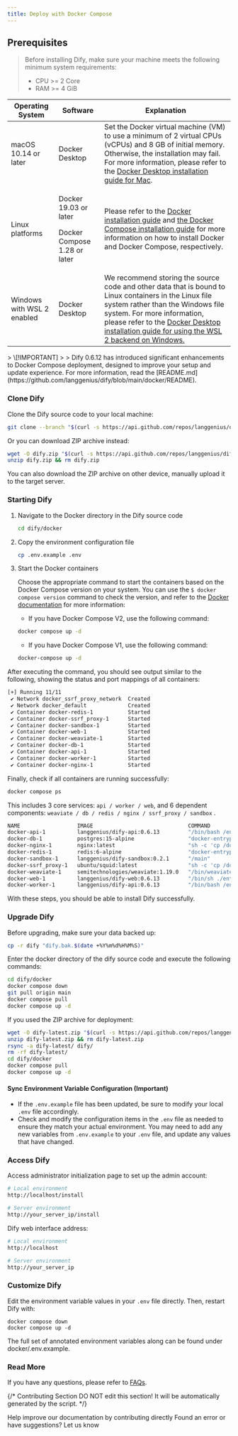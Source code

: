 ```yaml
---
title: Deploy with Docker Compose
---
```



## Prerequisites

> Before installing Dify, make sure your machine meets the following minimum system requirements:
>
> * CPU >= 2 Core
> * RAM >= 4 GiB

<table>
  <thead>
    <tr>
      <th>Operating System</th>
      <th>Software</th>
      <th>Explanation</th>
    </tr>
  </thead>
  <tbody>
    <tr>
      <td>macOS 10.14 or later</td>
      <td>Docker Desktop</td>
      <td>Set the Docker virtual machine (VM) to use a minimum of 2 virtual CPUs (vCPUs) and 8 GB of initial memory. Otherwise, the installation may fail. For more information, please refer to the <a href="https://docs.docker.com/desktop/mac/install/">Docker Desktop installation guide for Mac</a>.</td>
    </tr>
    <tr>
      <td>Linux platforms</td>
      <td>
        <p>Docker 19.03 or later</p>
        <p>Docker Compose 1.28 or later</p>
      </td>
      <td>Please refer to the <a href="https://docs.docker.com/engine/install/">Docker installation guide</a> and <a href="https://docs.docker.com/compose/install/">the Docker Compose installation guide</a> for more information on how to install Docker and Docker Compose, respectively.</td>
    </tr>
    <tr>
      <td>Windows with WSL 2 enabled</td>
      <td>Docker Desktop</td>
      <td>We recommend storing the source code and other data that is bound to Linux containers in the Linux file system rather than the Windows file system. For more information, please refer to the <a href="https://docs.docker.com/desktop/windows/install/#wsl-2-backend">Docker Desktop installation guide for using the WSL 2 backend on Windows.</a></td>
    </tr>
  </tbody>
</table>
> \[!IMPORTANT]
>
> Dify 0.6.12 has introduced significant enhancements to Docker Compose deployment, designed to improve your setup and update experience. For more information, read the [README.md](https://github.com/langgenius/dify/blob/main/docker/README).

### Clone Dify

Clone the Dify source code to your local machine:

```bash
git clone --branch "$(curl -s https://api.github.com/repos/langgenius/dify/releases/latest | jq -r .tag_name)" https://github.com/langgenius/dify.git
```

Or you can download ZIP archive instead:

```bash
wget -O dify.zip "$(curl -s https://api.github.com/repos/langgenius/dify/releases/latest | jq -r '.zipball_url')"
unzip dify.zip && rm dify.zip
```

You can also download the ZIP archive on other device, manually upload it to the target server.

### Starting Dify

1.  Navigate to the Docker directory in the Dify source code

    ```bash
    cd dify/docker
    ```
2.  Copy the environment configuration file

    ```bash
    cp .env.example .env
    ```
3.  Start the Docker containers

    Choose the appropriate command to start the containers based on the Docker Compose version on your system. You can use the `$ docker compose version` command to check the version, and refer to the [Docker documentation](https://docs.docker.com/compose/install/) for more information:

    * If you have Docker Compose V2, use the following command:

    ```bash
    docker compose up -d
    ```

    * If you have Docker Compose V1, use the following command:

    ```bash
    docker-compose up -d
    ```

After executing the command, you should see output similar to the following, showing the status and port mappings of all containers:

```bash
[+] Running 11/11
 ✔ Network docker_ssrf_proxy_network  Created                                                                 0.1s 
 ✔ Network docker_default             Created                                                                 0.0s 
 ✔ Container docker-redis-1           Started                                                                 2.4s 
 ✔ Container docker-ssrf_proxy-1      Started                                                                 2.8s 
 ✔ Container docker-sandbox-1         Started                                                                 2.7s 
 ✔ Container docker-web-1             Started                                                                 2.7s 
 ✔ Container docker-weaviate-1        Started                                                                 2.4s 
 ✔ Container docker-db-1              Started                                                                 2.7s 
 ✔ Container docker-api-1             Started                                                                 6.5s 
 ✔ Container docker-worker-1          Started                                                                 6.4s 
 ✔ Container docker-nginx-1           Started                                                                 7.1s
```

Finally, check if all containers are running successfully:

```bash
docker compose ps
```

This includes 3 core services: `api / worker / web`, and 6 dependent components: `weaviate / db / redis / nginx / ssrf_proxy / sandbox` .

```bash
NAME                  IMAGE                              COMMAND                   SERVICE      CREATED              STATUS                        PORTS
docker-api-1          langgenius/dify-api:0.6.13         "/bin/bash /entrypoi…"   api          About a minute ago   Up About a minute             5001/tcp
docker-db-1           postgres:15-alpine                 "docker-entrypoint.s…"   db           About a minute ago   Up About a minute (healthy)   5432/tcp
docker-nginx-1        nginx:latest                       "sh -c 'cp /docker-e…"   nginx        About a minute ago   Up About a minute             0.0.0.0:80->80/tcp, :::80->80/tcp, 0.0.0.0:443->443/tcp, :::443->443/tcp
docker-redis-1        redis:6-alpine                     "docker-entrypoint.s…"   redis        About a minute ago   Up About a minute (healthy)   6379/tcp
docker-sandbox-1      langgenius/dify-sandbox:0.2.1      "/main"                   sandbox      About a minute ago   Up About a minute             
docker-ssrf_proxy-1   ubuntu/squid:latest                "sh -c 'cp /docker-e…"   ssrf_proxy   About a minute ago   Up About a minute             3128/tcp
docker-weaviate-1     semitechnologies/weaviate:1.19.0   "/bin/weaviate --hos…"   weaviate     About a minute ago   Up About a minute             
docker-web-1          langgenius/dify-web:0.6.13         "/bin/sh ./entrypoin…"   web          About a minute ago   Up About a minute             3000/tcp
docker-worker-1       langgenius/dify-api:0.6.13         "/bin/bash /entrypoi…"   worker       About a minute ago   Up About a minute             5001/tcp
```

With these steps, you should be able to install Dify successfully.

### Upgrade Dify

Before upgrading, make sure your data backed up:

```bash
cp -r dify "dify.bak.$(date +%Y%m%d%H%M%S)"
```

Enter the docker directory of the dify source code and execute the following commands:

```bash
cd dify/docker
docker compose down
git pull origin main
docker compose pull
docker compose up -d
```

If you used the ZIP archive for deployment:

```bash
wget -O dify-latest.zip "$(curl -s https://api.github.com/repos/langgenius/dify/releases/latest | jq -r '.zipball_url')"
unzip dify-latest.zip && rm dify-latest.zip
rsync -a dify-latest/ dify/
rm -rf dify-latest/
cd dify/docker
docker compose pull
docker compose up -d
```

#### Sync Environment Variable Configuration (Important)

* If the `.env.example` file has been updated, be sure to modify your local `.env` file accordingly.
* Check and modify the configuration items in the `.env` file as needed to ensure they match your actual environment. You may need to add any new variables from `.env.example` to your `.env` file, and update any values that have changed.

### Access Dify

Access administrator initialization page to set up the admin account:

```bash
# Local environment
http://localhost/install

# Server environment
http://your_server_ip/install
```

Dify web interface address:

```bash
# Local environment
http://localhost

# Server environment
http://your_server_ip
```

### Customize Dify

Edit the environment variable values in your `.env` file directly. Then, restart Dify with:

```
docker compose down
docker compose up -d
```

The full set of annotated environment variables along can be found under docker/.env.example.

### Read More

If you have any questions, please refer to [FAQs](/en/getting-started/install-self-hosted/faqs).

{/*
Contributing Section
DO NOT edit this section!
It will be automatically generated by the script.
*/}

<CardGroup cols="2">
    <Card
        title="Edit this page"
        icon="pen-to-square"
        href="https://github.com/langgenius/dify-docs-mintlify/edit/main/en/getting-started/install-self-hosted/docker-compose.mdx"
    >
        Help improve our documentation by contributing directly
    </Card>
    <Card
        title="Report an issue"
        icon="github"
        href="https://github.com/langgenius/dify-docs-mintlify/issues/new?title=Documentation%20Issue%3A%20r-comp&body=%23%23%20Issue%20Description%0A%3C%21--%20Please%20briefly%20describe%20the%20issue%20you%20found%20--%3E%0A%0A%23%23%20Page%20Link%0Ahttps%3A%2F%2Fgithub.com%2Flanggenius%2Fdify-docs-mintlify%2Fblob%2Fmain%2Fen/getting-started/install-self-hosted%2Fdocker-compose.mdx%0A%0A%23%23%20Suggested%20Changes%0A%3C%21--%20If%20you%20have%20specific%20suggestions%20for%20changes%2C%20please%20describe%20them%20here%20--%3E%0A%0A%3C%21--%20Thank%20you%20for%20helping%20improve%20our%20documentation%21%20--%3E"
    >
        Found an error or have suggestions? Let us know
    </Card>
</CardGroup>
